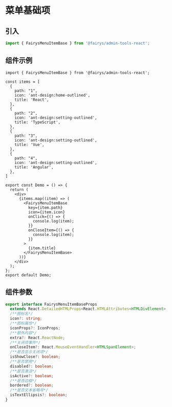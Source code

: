 # 菜单基础项

## 引入

```ts
import { FairysMenuItemBase } from '@fairys/admin-tools-react';
```

## 组件示例

```tsx preview
import { FairysMenuItemBase } from '@fairys/admin-tools-react';

const items = [
  {
    path: "1",
    icon: 'ant-design:home-outlined',
    title: 'React',
  },
  {
    path: "2",
    icon: 'ant-design:setting-outlined',
    title: 'TypeScript',
  },
  {
    path: "3",
    icon: 'ant-design:setting-outlined',
    title: 'Vue',
  },
  {
    path: "4",
    icon: 'ant-design:setting-outlined',
    title: 'Angular',
  },
]

export const Demo = () => {
  return (
    <div>
      {items.map((item) => (
        <FairysMenuItemBase
          key={item.path}
          icon={item.icon}
          onClick={() => {
            console.log(item);
          }}
          onCloseItem={() => {
            console.log(item);
          }}
        >
          {item.title}
        </FairysMenuItemBase>
      ))}
    </div>
  );
};
export default Demo;
```

## 组件参数

```ts
export interface FairysMenuItemBaseProps
  extends React.DetailedHTMLProps<React.HTMLAttributes<HTMLDivElement>, HTMLDivElement> {
  /**图标名*/
  icon?: string;
  /**图标属性*/
  iconProps?: IconProps;
  /**额外内容*/
  extra?: React.ReactNode;
  /**关闭项事件*/
  onCloseItem?: React.MouseEventHandler<HTMLSpanElement>;
  /**是否显示关闭项*/
  isShowClose?: boolean;
  /**是否禁用*/
  disabled?: boolean;
  /**是否激活*/
  isActive?: boolean;
  /**是否边框*/
  bordered?: boolean;
  /**是否文本省略号*/
  isTextEllipsis?: boolean;
}

```

